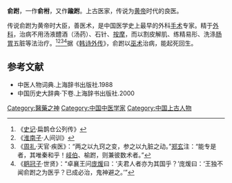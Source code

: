 '''俞跗'''，一作'''俞柎'''，又作'''踰跗'''。上古医家，传说为[[黄帝|黄帝]]时代的良医。

传说俞跗为黄帝时大臣，善医术，是中国医学史上最早的外科[[手术|手术]]专家。精于[[外科|外科]]，治病不用汤液醴酒（汤药）、石针、[[按摩|按摩]]，而以割皮解肌、练精易形、洗涤[[肠|肠]][[胃|胃]]五脏等法治疗。<ref>《[[史记|史记]]·扁鹊仓公列传》</ref><ref>《[[淮南子|淮南子]]·人间训》</ref><ref>《[[周礼|周礼]]·天官·疾医》：“两之以九窍之变，参之以九脏之动。”[[郑玄|郑玄]]注：“能专是者，其唯秦和乎！[[岐伯|岐伯]]、榆跗，则兼彼数术者。”</ref><ref>《[[鹖冠子|鹖冠子]]·世贤》：“卓襄王问[[庞煖|庞煖]]曰：‘夫君人者亦为其国乎？’庞煖曰：‘王独不闻俞跗之为医乎？已成必治，鬼神避之。’”</ref>据《[[韩诗外传|韩诗外传]]》，俞跗以[[巫术|巫术]]治病，能起死回生。

==参考文献==
{{reflist}}
* 中医人物词典.上海辞书出版社.1988
* 中国历史大辞典·下卷.上海辞书出版社.2000

{{DEFAULTSORT:Y}}
[[Category:醫藥之神|Category:醫藥之神]]
[[Category:中国中医学家|Category:中国中医学家]]
[[Category:中国上古人物|Category:中国上古人物]]